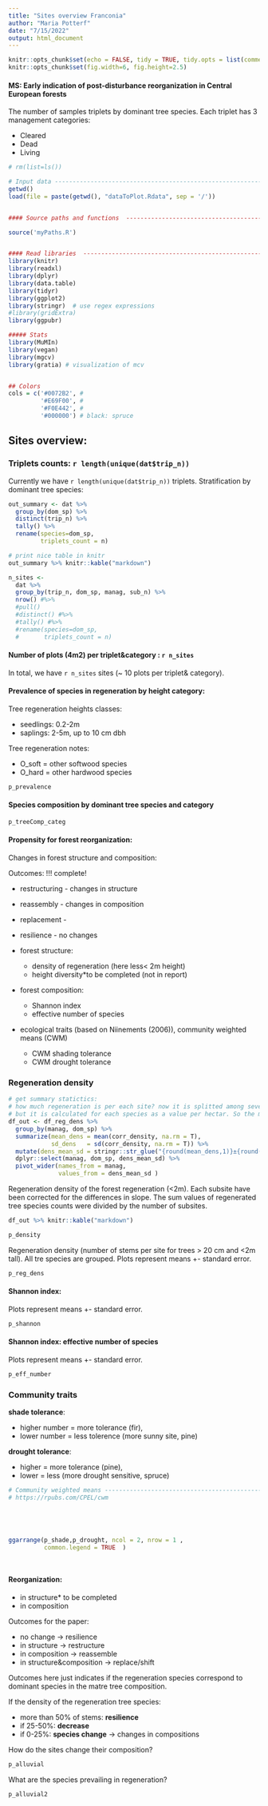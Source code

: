 ```yaml
---
title: "Sites overview Franconia"
author: "Maria Potterf"
date: "7/15/2022"
output: html_document
---
```


```r
knitr::opts_chunk$set(echo = FALSE, tidy = TRUE, tidy.opts = list(comment = FALSE), message = F)
knitr::opts_chunk$set(fig.width=6, fig.height=2.5) 
```

#### MS: Early indication of post-disturbance reorganization in Central European forests

The number of samples triplets by dominant tree species. Each triplet has 3 management categories: 

- Cleared
- Dead
- Living

```r
# rm(list=ls())

# Input data -------------------------------------------------------------------
getwd()
load(file = paste(getwd(), "dataToPlot.Rdata", sep = '/'))


#### Source paths and functions  -----------------------------------------------

source('myPaths.R')


#### Read libraries  -----------------------------------------------------------
library(knitr)
library(readxl)
library(dplyr)
library(data.table)
library(tidyr)
library(ggplot2)
library(stringr)  # use regex expressions
#library(gridExtra)
library(ggpubr)

##### Stats
library(MuMIn)
library(vegan)
library(mgcv)
library(gratia) # visualization of mcv


## Colors
cols = c('#0072B2', # 
         '#E69F00', # 
         '#F0E442', # 
         '#000000') # black: spruce


```


## Sites overview: 

### Triplets counts:  `r length(unique(dat$trip_n))`

Currently we have `r length(unique(dat$trip_n))` triplets. Stratification by dominant tree species:

```r
out_summary <- dat %>% 
  group_by(dom_sp) %>% 
  distinct(trip_n) %>% 
  tally() %>% 
  rename(species=dom_sp,
         triplets_count = n)

```



```r
# print nice table in knitr
out_summary %>% knitr::kable("markdown")

```


```r
n_sites <- 
  dat %>% 
  group_by(trip_n, dom_sp, manag, sub_n) %>% 
  nrow() #%>% 
  #pull()
  #distinct() #%>% 
  #tally() #%>% 
  #rename(species=dom_sp,
  #       triplets_count = n)

```

#### Number of plots (4m2) per triplet&category : `r n_sites`

In total, we have `r n_sites` sites (~ 10 plots per triplet& category).


#### Prevalence of species in regeneration by height category:

Tree regeneration heights classes:

- seedlings: 0.2-2m
- saplings: 2-5m, up to 10 cm dbh

Tree regeneration notes: 

- O_soft = other softwood species
- O_hard = other hardwood species

```r
p_prevalence

```



#### Species composition by dominant tree species and category

```r
p_treeComp_categ

```

####  Propensity for forest reorganization:

Changes in forest structure and composition: 

Outcomes: !!! complete!

- restructuring - changes in structure
- reassembly    - changes in composition
- replacement   - 
- resilience    - no changes


- forest structure: 

  - density of regeneration (here less< 2m height)
  - height diversity*to be completed (not in report)

- forest composition: 

  - Shannon index 
  - effective number of species 
  
- ecological traits (based on Niinements (2006)), community weighted means (CWM) 

  - CWM shading tolerance
  - CWM drought tolerance



### Regeneration density 


```r
# get summary statictics: 
# how much regeneration is per each site? now it is splitted among several species on site
# but it is calculated for each species as a value per hectar. So the means should be good here (accounting for species numbers)
df_out <- df_reg_dens %>% 
  group_by(manag, dom_sp) %>% 
  summarize(mean_dens = mean(corr_density, na.rm = T),
            sd_dens   = sd(corr_density, na.rm = T)) %>% 
  mutate(dens_mean_sd = stringr::str_glue("{round(mean_dens,1)}±{round(sd_dens,1)}")) %>% 
  dplyr::select(manag, dom_sp, dens_mean_sd) %>% 
  pivot_wider(names_from = manag, 
              values_from = dens_mean_sd )

```  

Regeneration density of the forest regeneration (<2m). Each subsite have been corrected for the differences in slope. The sum values of regenerated tree species counts were divided by the number of subsites. 

```r
df_out %>% knitr::kable("markdown")


```

```r

p_density

```


Regeneration density (number of stems per site for trees > 20 cm and <2m tall). All tre species are grouped. Plots represent means +- standard error. 

```r
p_reg_dens

```
  



#### Shannon index: 

Plots represent means +- standard error. 


```r

p_shannon

```

#### Shannon index: effective number of species

Plots represent means +- standard error. 

```r

p_eff_number
```




### Community traits

**shade tolerance**: 

  - higher number = more tolerance (fir), 
  - lower number = less tolerence (more sunny site, pine)
  
**drought tolerance**: 
 
  - higher = more tolerance (pine), 
  - lower  = less (more drought sensitive, spruce)




```r
# Community weighted means ---------------------------------------------
# https://rpubs.com/CPEL/cwm





ggarrange(p_shade,p_drought, ncol = 2, nrow = 1 , 
          common.legend = TRUE  )




```

#### Reorganization:

- in structure* to be completed
- in composition

Outcomes for the paper:

- no change -> resilience
- in structure -> restructure
- in composition -> reassemble
- in structure&composition -> replace/shift

Outcomes here just indicates if the regeneration species correspond to dominant species in the matre tree composition. 

If the density of the regeneration tree species:

 - more than 50% of stems: **resilience**
 - if 25-50%: **decrease**
 - if 0-25%: **species change** -> changes in compositions

How do the sites change their composition?

```r

p_alluvial

```

What are the species prevailing in regeneration?


```r

p_alluvial2

```
